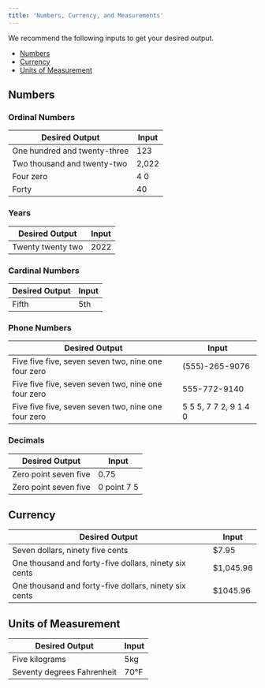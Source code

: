 ```yaml
---
title: 'Numbers, Currency, and Measurements'
---
```


We recommend the following inputs to get your desired output.
- [Numbers](#numbers)
- [Currency](#currency)
- [Units of Measurement](#units-of-measurement)

## Numbers

### Ordinal Numbers

| Desired Output | Input |
| --- | --- |
| One hundred and twenty-three | 123 |
| Two thousand and twenty-two | 2,022 |
| Four zero | 4 0 |
| Forty | 40 |

### Years

| Desired Output | Input |
| --- | --- |
| Twenty twenty two | 2022 |

### Cardinal Numbers

| Desired Output | Input |
| --- | --- |
| Fifth | 5th |

### Phone Numbers

| Desired Output | Input |
| --- | --- |
| Five five five, seven seven two, nine one four zero | (555)-265-9076 |
| Five five five, seven seven two, nine one four zero | 555-772-9140 |
| Five five five, seven seven two, nine one four zero | 5 5 5, 7 7 2, 9 1 4 0 |

### Decimals

| Desired Output | Input |
| --- | --- |
| Zero point seven five | 0.75 |
| Zero point seven five | 0 point 7 5 |

## Currency

| Desired Output | Input |
| --- | --- |
| Seven dollars, ninety five cents | $7.95 |
| One thousand and forty-five dollars, ninety six cents | $1,045.96 |
| One thousand and forty-five dollars, ninety six cents | $1045.96 |

## Units of Measurement

| Desired Output | Input |
| --- | --- |
| Five kilograms | 5kg |
| Seventy degrees Fahrenheit | 70°F |
